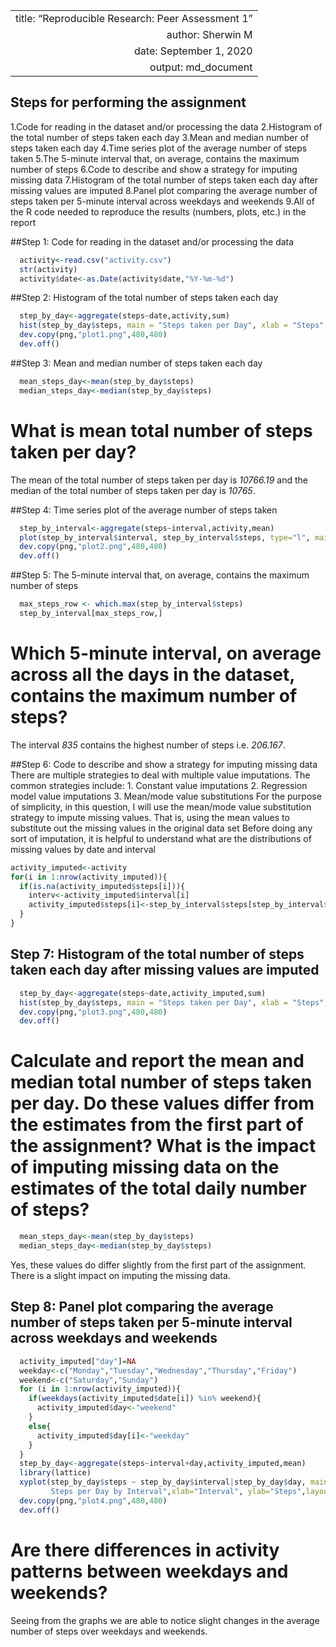 
---
  title: "Reproducible Research: Peer Assessment 1"
  author: Sherwin M
  date: September 1, 2020
  output: md_document
---

## Steps for performing the assignment 

1.Code for reading in the dataset and/or processing the data
2.Histogram of the total number of steps taken each day
3.Mean and median number of steps taken each day
4.Time series plot of the average number of steps taken
5.The 5-minute interval that, on average, contains the maximum number of steps
6.Code to describe and show a strategy for imputing missing data
7.Histogram of the total number of steps taken each day after missing values are imputed
8.Panel plot comparing the average number of steps taken per 5-minute interval across weekdays and weekends
9.All of the R code needed to reproduce the results (numbers, plots, etc.) in the report


##Step 1: Code for reading in the dataset and/or processing the data
```r
  activity<-read.csv("activity.csv")
  str(activity)
  activity$date<-as.Date(activity$date,"%Y-%m-%d")
```


##Step 2: Histogram of the total number of steps taken each day
```r
  step_by_day<-aggregate(steps~date,activity,sum)
  hist(step_by_day$steps, main = "Steps taken per Day", xlab = "Steps", col="red")
  dev.copy(png,"plot1.png",480,480)
  dev.off()
```


##Step 3: Mean and median number of steps taken each day
```r
  mean_steps_day<-mean(step_by_day$steps)
  median_steps_day<-median(step_by_day$steps)
```

# What is mean total number of steps taken per day?
The mean of the total number of steps taken per day is *10766.19* and the median of the total number of steps taken per day is *10765*.

##Step 4: Time series plot of the average number of steps taken
```r
  step_by_interval<-aggregate(steps~interval,activity,mean)
  plot(step_by_interval$interval, step_by_interval$steps, type="l", main = "Average steps over number of days", xlab = "Interval", ylab="Steps")
  dev.copy(png,"plot2.png",480,480)
  dev.off()
```


##Step 5: The 5-minute interval that, on average, contains the maximum number of steps
```r
  max_steps_row <- which.max(step_by_interval$steps)
  step_by_interval[max_steps_row,]
```

# Which 5-minute interval, on average across all the days in the dataset, contains the maximum number of steps?
The interval *835* contains the highest number of steps i.e. *206.167*.

##Step 6: Code to describe and show a strategy for imputing missing data
There are multiple strategies to deal with multiple value imputations.
The common strategies include:
1. Constant value imputations
2. Regression model value imputations
3. Mean/mode value substitutions
For the purpose of simplicity, in this question, I will use the mean/mode value substitution strategy to impute missing values. That is, using the mean values to substitute out the missing values in the original data set
Before doing any sort of imputation, it is helpful to understand what are the distributions of missing values by date and interval
```r
activity_imputed<-activity
for(i in 1:nrow(activity_imputed)){
  if(is.na(activity_imputed$steps[i])){
    interv<-activity_imputed$interval[i]
    activity_imputed$steps[i]<-step_by_interval$steps[step_by_interval$interval==interv]
  }
}
```


## Step 7: Histogram of the total number of steps taken each day after missing values are imputed
```r
  step_by_day<-aggregate(steps~date,activity_imputed,sum)
  hist(step_by_day$steps, main = "Steps taken per Day", xlab = "Steps", col="red")
  dev.copy(png,"plot3.png",480,480)
  dev.off()
```

# Calculate and report the mean and median total number of steps taken per day. Do these values differ from the estimates from the first part of the assignment? What is the impact of imputing missing data on the estimates of the total daily number of steps?
```r
  mean_steps_day<-mean(step_by_day$steps)
  median_steps_day<-median(step_by_day$steps)
```
Yes, these values do differ slightly from the first part of the assignment. There is a slight impact on imputing the missing data.


## Step 8: Panel plot comparing the average number of steps taken per 5-minute interval across weekdays and weekends
```r
  activity_imputed["day"]=NA
  weekday<-c("Monday","Tuesday","Wednesday","Thursday","Friday")
  weekend<-c("Saturday","Sunday")
  for (i in 1:nrow(activity_imputed)){
    if(weekdays(activity_imputed$date[i]) %in% weekend){
      activity_imputed$day<-"weekend"
    }
    else{
      activity_imputed$day[i]<-"weekday"
    }
  }
  step_by_day<-aggregate(steps~interval+day,activity_imputed,mean)
  library(lattice)
  xyplot(step_by_day$steps ~ step_by_day$interval|step_by_day$day, main="Average 
         Steps per Day by Interval",xlab="Interval", ylab="Steps",layout=c(1,2), type="l")
  dev.copy(png,"plot4.png",480,480)
  dev.off()
```

# Are there differences in activity patterns between weekdays and weekends?
Seeing from the graphs we are able to notice slight changes in the average number of steps over weekdays and weekends.
